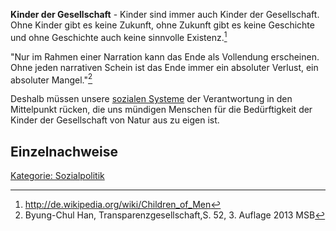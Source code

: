 '''Kinder der Gesellschaft''' - Kinder sind immer auch Kinder der Gesellschaft. Ohne Kinder gibt es keine Zukunft, ohne Zukunft gibt es keine Geschichte und ohne Geschichte auch keine sinnvolle Existenz.<ref>http://de.wikipedia.org/wiki/Children_of_Men</ref>

"Nur im Rahmen einer Narration kann das Ende als Vollendung erscheinen. Ohne jeden narrativen Schein ist das Ende immer ein absoluter Verlust, ein absoluter Mangel."<ref>Byung-Chul Han, Transparenzgesellschaft,S. 52, 3. Auflage 2013 MSB</ref>

Deshalb müssen unsere [[Soziale Systeme|sozialen Systeme]] der Verantwortung in den Mittelpunkt rücken, die uns mündigen Menschen für die Bedürftigkeit der Kinder der Gesellschaft von Natur aus zu eigen ist.

== Einzelnachweise ==
<references />

[[Kategorie: Sozialpolitik]]